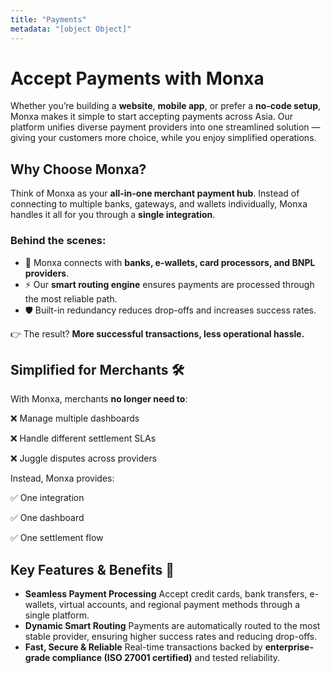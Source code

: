 ```yaml
---
title: "Payments"
metadata: "[object Object]"
---
```


# Accept Payments with Monxa

Whether you’re building a **website**, **mobile app**, or prefer a **no-code setup**, Monxa makes it simple to start accepting payments across Asia.
Our platform unifies diverse payment providers into one streamlined solution — giving your customers more choice, while you enjoy simplified operations.

## Why Choose Monxa?

Think of Monxa as your **all-in-one merchant payment hub**.
Instead of connecting to multiple banks, gateways, and wallets individually, Monxa handles it all for you through a **single integration**.

### Behind the scenes:

- 🔗 Monxa connects with **banks, e-wallets, card processors, and BNPL providers**.
- ⚡ Our **smart routing engine** ensures payments are processed through the most reliable path.
- 🛡️ Built-in redundancy reduces drop-offs and increases success rates.

👉 The result? **More successful transactions, less operational hassle.**

## Simplified for Merchants 🛠️

With Monxa, merchants **no longer need to**:

❌ Manage multiple dashboards

❌ Handle different settlement SLAs

❌ Juggle disputes across providers

Instead, Monxa provides:

✅ One integration

✅ One dashboard

✅ One settlement flow

## Key Features & Benefits 🌟

- **Seamless Payment Processing**
  Accept credit cards, bank transfers, e-wallets, virtual accounts, and regional payment methods through a single platform.
- **Dynamic Smart Routing**
  Payments are automatically routed to the most stable provider, ensuring higher success rates and reducing drop-offs.
- **Fast, Secure & Reliable**
  Real-time transactions backed by **enterprise-grade compliance (ISO 27001 certified)** and tested reliability.